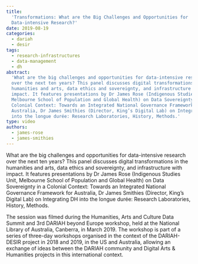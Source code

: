 ```yaml
---
title:
  'Transformations: What are the Big Challenges and Opportunities for
  Data-intensive Research?'
date: 2019-08-19
categories:
  - dariah
  - desir
tags:
  - research-infrastructures
  - data-management
  - dh
abstract:
  'What are the big challenges and opportunities for data-intensive research
  over the next ten years? This panel discusses digital transformations in the
  humanities and arts, data ethics and sovereignty, and infrastructure with
  impact. It features presentations by Dr James Rose (Indigenous Studies Unit,
  Melbourne School of Population and Global Health) on Data Sovereignty in a
  Colonial Context: Towards an Integrated National Governance Framework for
  Australia, Dr James Smithies (Director, King’s Digital Lab) on Integrating DH
  into the longue durée: Research Laboratories, History, Methods.'
type: video
authors:
  - james-rose
  - james-smithies
---
```


What are the big challenges and opportunities for data-intensive research over
the next ten years? This panel discusses digital transformations in the
humanities and arts, data ethics and sovereignty, and infrastructure with
impact. It features presentations by Dr James Rose (Indigenous Studies Unit,
Melbourne School of Population and Global Health) on Data Sovereignty in a
Colonial Context: Towards an Integrated National Governance Framework for
Australia, Dr James Smithies (Director, King’s Digital Lab) on Integrating DH
into the longue durée: Research Laboratories, History, Methods.

The session was filmed during the Humanities, Arts and Culture Data Summit and
3rd DARIAH beyond Europe workshop, held at the National Library of Australia,
Canberra, in March 2019. The workshop is part of a series of three-day workshops
organised in the context of the DARIAH-DESIR project in 2018 and 2019, in the US
and Australia, allowing an exchange of ideas between the DARIAH community and
Digital Arts & Humanities projects in this international context.

<VideoCard
  title="Transformations"
  subtitle="What are the Big Challenges and Opportunities for Data-intensive Research?"
  id="7f1VZbEOr44"
  image="images/transformations.png"
/>
